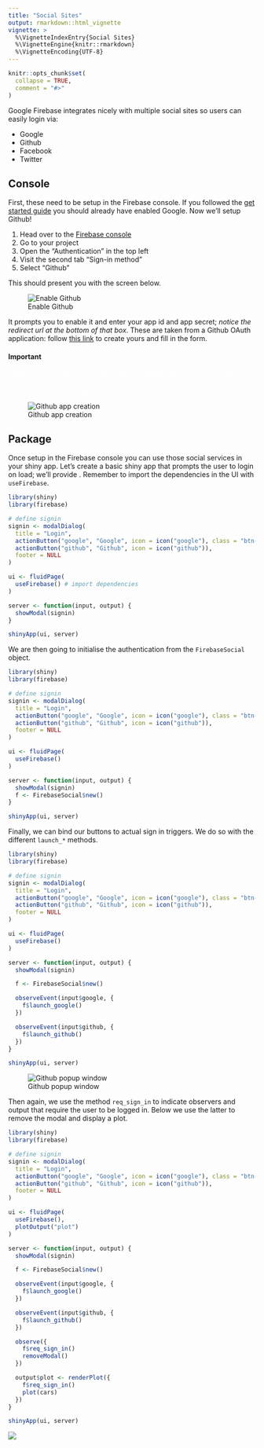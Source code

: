 ```yaml
---
title: "Social Sites"
output: rmarkdown::html_vignette
vignette: >
  %\VignetteIndexEntry{Social Sites}
  %\VignetteEngine{knitr::rmarkdown}
  %\VignetteEncoding{UTF-8}
---
```


```r
knitr::opts_chunk$set(
  collapse = TRUE,
  comment = "#>"
)
```

Google Firebase integrates nicely with multiple social sites so users can easily login via:

* Google
* Github
* Facebook 
* Twitter

## Console

First, these need to be setup in the Firebase console. If you followed the [get started guide](get-started.html) you should already have enabled Google. Now we'll setup Github!

1. Head over to the [Firebase console](https://console.firebase.google.com/)
2. Go to your project
3. Open the "Authentication" <i class="fa fa-users"></i> in the top left
4. Visit the second tab "Sign-in method"
5. Select "Github"

This should present you with the screen below.

![Enable Github](fireblaze_github.png)

It prompts you to enable it and enter your app id and app secret; _notice the redirect url at the bottom of that box_. These are taken from a Github OAuth application: follow [this link](https://github.com/settings/applications/new) to create yours and fill in the form.

<div class="alert alert-warning">
<h4>Important</h4>
<p style="color:white;">Make sure you enter the "Authorization callback URL" given to you by Firebase which resembles `https://my-application.firebaseapp.com/__/auth/handler`.</p>
</div>

![Github app creation](github_oauth.png)

## Package

Once setup in the Firebase console you can use those social services in your shiny app. Let's create a basic shiny app that prompts the user to login on load; we'll provide . Remember to import the dependencies in the UI with `useFirebase`.

```r
library(shiny)
library(firebase)

# define signin
signin <- modalDialog(
  title = "Login",
  actionButton("google", "Google", icon = icon("google"), class = "btn-danger"),
  actionButton("github", "Github", icon = icon("github")),
  footer = NULL
)

ui <- fluidPage(
  useFirebase() # import dependencies
)

server <- function(input, output) {
  showModal(signin)
}

shinyApp(ui, server)
```

We are then going to initialise the authentication from the `FirebaseSocial` object.

```r
library(shiny)
library(firebase)

# define signin
signin <- modalDialog(
  title = "Login",
  actionButton("google", "Google", icon = icon("google"), class = "btn-danger"),
  actionButton("github", "Github", icon = icon("github")),
  footer = NULL
)

ui <- fluidPage(
  useFirebase()
)

server <- function(input, output) {
  showModal(signin)
  f <- FirebaseSocial$new()
}

shinyApp(ui, server)
```

Finally, we can bind our buttons to actual sign in triggers. We do so with the different `launch_*` methods.

```r
library(shiny)
library(firebase)

# define signin
signin <- modalDialog(
  title = "Login",
  actionButton("google", "Google", icon = icon("google"), class = "btn-danger"),
  actionButton("github", "Github", icon = icon("github")),
  footer = NULL
)

ui <- fluidPage(
  useFirebase()
)

server <- function(input, output) {
  showModal(signin)

  f <- FirebaseSocial$new()

  observeEvent(input$google, {
    f$launch_google()
  })

  observeEvent(input$github, {
    f$launch_github()
  })
}

shinyApp(ui, server)
```

![Github popup window](fireblaze_github_popup.png)

Then again, we use the method `req_sign_in` to indicate observers and output that require the user to be logged in. Below we use the latter to remove the modal and display a plot.

```r
library(shiny)
library(firebase)

# define signin
signin <- modalDialog(
  title = "Login",
  actionButton("google", "Google", icon = icon("google"), class = "btn-danger"),
  actionButton("github", "Github", icon = icon("github")),
  footer = NULL
)

ui <- fluidPage(
  useFirebase(),
  plotOutput("plot")
)

server <- function(input, output) {
  showModal(signin)

  f <- FirebaseSocial$new()

  observeEvent(input$google, {
    f$launch_google()
  })

  observeEvent(input$github, {
    f$launch_github()
  })

  observe({
    f$req_sign_in()
    removeModal()
  })

  output$plot <- renderPlot({
    f$req_sign_in()
    plot(cars)
  })
}

shinyApp(ui, server)
```

![](fireblaze_social.gif)
